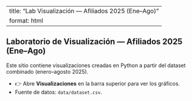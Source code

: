 ﻿---
title: "Lab Visualización — Afiliados 2025 (Ene–Ago)"
format: html
---

## Laboratorio de Visualización — Afiliados 2025 (Ene–Ago)

Este sitio contiene visualizaciones creadas en Python a partir del dataset combinado (enero–agosto 2025).

- 👉 Abre **Visualizaciones** en la barra superior para ver los gráficos.
- Fuente de datos: `data/dataset.csv`.
